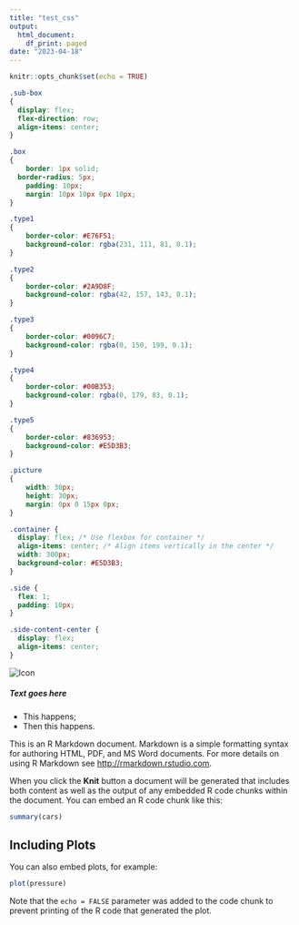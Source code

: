 ```yaml
---
title: "test_css"
output:
  html_document:
    df_print: paged
date: "2023-04-18"
---
```


```r
knitr::opts_chunk$set(echo = TRUE)
```

```css
.sub-box
{
  display: flex; 
  flex-direction: row; 
  align-items: center;
}

.box
{
	border: 1px solid;
  border-radius: 5px;
	padding: 10px;
	margin: 10px 10px 0px 10px;
}

.type1
{
	border-color: #E76F51;
	background-color: rgba(231, 111, 81, 0.1); 
}

.type2
{
	border-color: #2A9D8F;
	background-color: rgba(42, 157, 143, 0.1); 
}

.type3
{
	border-color: #0096C7;
	background-color: rgba(0, 150, 199, 0.1); 
}

.type4
{
	border-color: #00B353;
	background-color: rgba(0, 179, 83, 0.1); 
}

.type5
{
	border-color: #836953;
	background-color: #E5D3B3; 
}

.picture
{
	width: 30px; 
	height: 30px;
	margin: 0px 0 15px 0px;
}

.container {
  display: flex; /* Use flexbox for container */
  align-items: center; /* Align items vertically in the center */
  width: 300px;
  background-color: #E5D3B3; 
}

.side {
  flex: 1;
  padding: 10px;
}

.side-content-center {
  display: flex;
  align-items: center;
}
```


<div class="box type5">
<div class="sub-box">
<img src="pictures/icons/code_expl.png" alt="Icon" class="picture"> 
<p style="margin-left: 10px;"><h5><strong>Text goes here</strong></h5></p>
</div>

<p>
  <ul>
    <li>This happens;</li>
    <li>Then this happens.</li>
  </ul>
<p>
</div>

This is an R Markdown document. Markdown is a simple formatting syntax for authoring HTML, PDF, and MS Word documents. For more details on using R Markdown see <http://rmarkdown.rstudio.com>.

When you click the **Knit** button a document will be generated that includes both content as well as the output of any embedded R code chunks within the document. You can embed an R code chunk like this:

```r
summary(cars)
```

## Including Plots

You can also embed plots, for example:

```r
plot(pressure)
```

Note that the `echo = FALSE` parameter was added to the code chunk to prevent printing of the R code that generated the plot.
